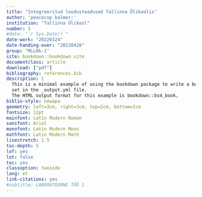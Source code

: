 ```yaml
---
title: "Integreeritud loodusteadused Tallinna Ülikoolis"
author: 'peacecop kalmer:'
institution: "Tallinna Ülikool"
number: 3
#date: "`r Sys.Date()`"
date-work: "20220324"
date-handing-over: "20220428"
group: "MLLBk-1"
site: bookdown::bookdown_site
documentclass: article
download: ["pdf"]
bibliography: references.bib
description: |
  This is a minimal example of using the bookdown package to write a book.
  set in the _output.yml file.
  The HTML output format for this example is bookdown::bs4_book,
biblio-style: newapa
geometry: left=3cm, right=3cm, top=2cm, bottom=2cm
fontsize: 12pt
mainfont: Latin Modern Roman
sansfont: Arial
monofont: Latin Modern Mono
mathfont: Latin Modern Math
linestretch: 1.5
toc-depth: 5
lof: yes
lot: false
toc: yes
classoption: twoside
lang: et
link-citations: yes
#subtitle: LABORATOORNE TÖÖ 1
---
```

